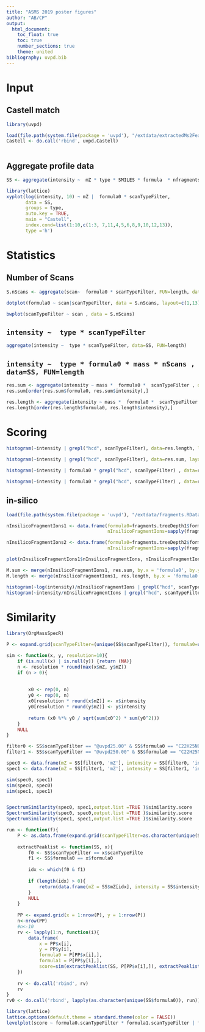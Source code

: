 ```yaml
---
title: "ASMS 2019 poster figures"
author: "AB/CP"
output:
  html_document:
    toc_float: true
    toc: true
    number_sections: true
    theme: united
bibliography: uvpd.bib
---
```



# Input



## Castell match
```r

library(uvpd)

load(file.path(system.file(package = 'uvpd'), "/extdata/extractedMs2Feature.RData"))
Castell <- do.call('rbind', uvpd.Castell)
   
```

## Aggregate profile data

```r
SS <- aggregate(intensity ~  mZ * type * SMILES * formula  * nfragments * nMS2 * sumMS2intensities * rawfile * scanTypeFilter * SMILES0 * formula0 * mass * nScans , data=Castell, FUN=max)
```


```r
library(lattice)
xyplot(log(intensity, 10) ~ mZ |  formula0 * scanTypeFilter,
       data = SS,
       groups = type,
       auto.key = TRUE,
       main = "Castell",
       index.cond=list(1:10,c(1:3, 7,11,4,5,6,8,9,10,12,13)),
       type ='h')
```


# Statistics

## Number of Scans

```r
S.nScans <- aggregate(scan~  formula0 * scanTypeFilter, FUN=length, data=aggregate(intensity ~ scan * formula0 * scanTypeFilter, data = Castell, FUN=length))
```

```r
dotplot(formula0 ~ scan|scanTypeFilter, data = S.nScans, layout=c(1,13))
```


```r
bwplot(scanTypeFilter ~ scan , data = S.nScans)
```

## `intensity ~  type * scanTypeFilter`
```r
aggregate(intensity ~  type * scanTypeFilter, data=SS, FUN=length)
```

## `intensity ~  type * formula0 * mass * nScans , data=SS, FUN=length`
```r
res.sum <- aggregate(intensity ~ mass *  formula0 *  scanTypeFilter , data=SS, FUN=sum)
res.sum[order(res.sum$formula0, res.sum$intensity),]

res.length <- aggregate(intensity ~ mass *  formula0 *  scanTypeFilter , data=SS, FUN=length)
res.length[order(res.length$formula0, res.length$intensity),]
```

# Scoring



```r
histogram(~intensity | grepl("hcd", scanTypeFilter), data=res.length, layout=c(1,2))
```

```r
histogram(~intensity | grepl("hcd", scanTypeFilter), data=res.sum, layout=c(1,2))
```


```r
histogram(~intensity | formula0 * grepl("hcd", scanTypeFilter) , data=res.length)
```

```r
histogram(~intensity | formula0 * grepl("hcd", scanTypeFilter) , data=res.sum)
```


## in-silico
```r
load(file.path(system.file(package = 'uvpd'), "/extdata/fragments.RData"))
```

```r
nInsilicoFragmentIons1 <- data.frame(formula0=fragments.treeDepth1$formula,
                                     nInsilicoFragmentIons=sapply(fragments.treeDepth1$ms2, nrow))

nInsilicoFragmentIons2 <- data.frame(formula0=fragments.treeDepth2$formula,
                                     nInsilicoFragmentIons=sapply(fragments.treeDepth2$ms2, nrow))

plot(nInsilicoFragmentIons1$nInsilicoFragmentIons, nInsilicoFragmentIons2$nInsilicoFragmentIons, log='xy', asp = 1)
```


```r
M.sum <- merge(nInsilicoFragmentIons1, res.sum, by.x = 'formula0', by.y = 'formula0')
M.length <- merge(nInsilicoFragmentIons1, res.length, by.x = 'formula0', by.y = 'formula0')
```

```r
histogram(~log(intensity)/nInsilicoFragmentIons | grepl("hcd", scanTypeFilter), data=M.sum, layout=c(1,2))
histogram(~intensity/nInsilicoFragmentIons | grepl("hcd", scanTypeFilter), data=M.length, layout=c(1,2))
```


# Similarity 

```r
library(OrgMassSpecR)

P <- expand.grid(scanTypeFilter=(unique(SS$scanTypeFilter)), formula0=unique(SS$formula0))
```


```r
sim <- function(x, y, resolution=10){
    if (is.null(x) | is.null(y)) {return (NA)}
    n <- resolution * round(max(x$mZ, y$mZ))
    if (n > 0){
        
        
        x0 <- rep(0, n)
        y0 <- rep(0, n)
        x0[resolution * round(x$mZ)] <- x$intensity
        y0[resolution * round(y$mZ)] <- y$intensity
        
        return (x0 %*% y0 / sqrt(sum(x0^2) * sum(y0^2)))
    }
    NULL
}
```

```r
filter0 <- SS$scanTypeFilter == "@uvpd25.00" & SS$formula0 == "C22H25NO2"
filter1 <- SS$scanTypeFilter == "@uvpd250.00" & SS$formula0 == "C22H25NO2"

spec0 <- data.frame(mZ = SS[filter0, 'mZ'], intensity = SS[filter0, 'intensity'])
spec1 <- data.frame(mZ = SS[filter1, 'mZ'], intensity = SS[filter1, 'intensity'])

sim(spec0, spec1)
sim(spec0, spec0)
sim(spec1, spec1)


SpectrumSimilarity(spec0, spec1,output.list =TRUE )$similarity.score
SpectrumSimilarity(spec0, spec0,output.list =TRUE )$similarity.score
SpectrumSimilarity(spec1, spec1,output.list =TRUE )$similarity.score
```

```r

run <- function(f){
    P <- as.data.frame(expand.grid(scanTypeFilter=as.character(unique(SS$scanTypeFilter)), formula0=f))
    
    extractPeaklist <- function(SS, x){
        f0 <- SS$scanTypeFilter == x$scanTypeFilte
        f1 <- SS$formula0 == x$formula0
        
        idx <- which(f0 & f1)
        
        if (length(idx) > 0){
            return(data.frame(mZ = SS$mZ[idx], intensity = SS$intensity[idx]))
        }
        NULL
    }
    
    PP <- expand.grid(x = 1:nrow(P), y = 1:nrow(P))
    n<-nrow(PP)
    #n<-10
    rv <- lapply(1:n, function(i){
        data.frame(
            x = PP$x[i],
            y = PP$y[i],
            formula0 = P[PP$x[i],],
            formula1 = P[PP$y[i],],
            score=sim(extractPeaklist(SS, P[PP$x[i],]), extractPeaklist(SS, P[PP$y[i],]), resolution = 10))
    })
    
    rv <- do.call('rbind', rv)
    rv
}
rv0 <- do.call('rbind', lapply(as.character(unique(SS$formula0)), run))
```


```r

library(lattice)
lattice.options(default.theme = standard.theme(color = FALSE))
levelplot(score ~ formula0.scanTypeFilter * formula1.scanTypeFilter | formula1.formula0, data=rv0, scales = list(x = list(rot = 45)))
```






